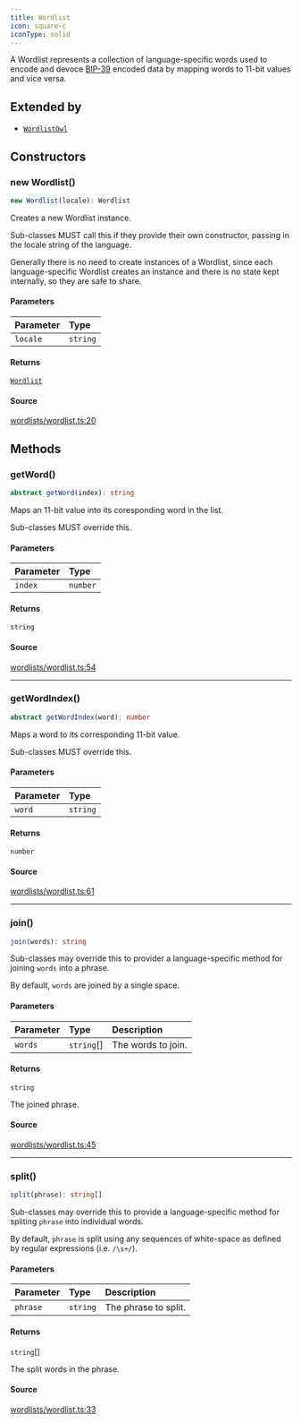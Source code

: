 ```yaml
---
title: Wordlist
icon: square-c
iconType: solid
---
```


A Wordlist represents a collection of language-specific words used to encode and devoce
[BIP-39](https://en.bitcoin.it/wiki/BIP_0039) encoded data by mapping words to 11-bit values and vice versa.

## Extended by

- [`WordlistOwl`](/sdk/content/classes/WordlistOwl)

## Constructors

### new Wordlist()

```ts
new Wordlist(locale): Wordlist
```

Creates a new Wordlist instance.

Sub-classes MUST call this if they provide their own constructor, passing in the locale string of the language.

Generally there is no need to create instances of a Wordlist, since each language-specific Wordlist creates an
instance and there is no state kept internally, so they are safe to share.

#### Parameters

| Parameter | Type |
| :------ | :------ |
| `locale` | `string` |

#### Returns

[`Wordlist`](/sdk/content/classes/Wordlist)

#### Source

[wordlists/wordlist.ts:20](https://github.com/dominant-strategies/quais.js/blob/b2ac1fd0778919e5fee7e72ee1eb16f6f0ceca10/src/wordlists/wordlist.ts#L20)

## Methods

### getWord()

```ts
abstract getWord(index): string
```

Maps an 11-bit value into its coresponding word in the list.

Sub-classes MUST override this.

#### Parameters

| Parameter | Type |
| :------ | :------ |
| `index` | `number` |

#### Returns

`string`

#### Source

[wordlists/wordlist.ts:54](https://github.com/dominant-strategies/quais.js/blob/b2ac1fd0778919e5fee7e72ee1eb16f6f0ceca10/src/wordlists/wordlist.ts#L54)

***

### getWordIndex()

```ts
abstract getWordIndex(word): number
```

Maps a word to its corresponding 11-bit value.

Sub-classes MUST override this.

#### Parameters

| Parameter | Type |
| :------ | :------ |
| `word` | `string` |

#### Returns

`number`

#### Source

[wordlists/wordlist.ts:61](https://github.com/dominant-strategies/quais.js/blob/b2ac1fd0778919e5fee7e72ee1eb16f6f0ceca10/src/wordlists/wordlist.ts#L61)

***

### join()

```ts
join(words): string
```

Sub-classes may override this to provider a language-specific method for joining `words` into a phrase.

By default, `words` are joined by a single space.

#### Parameters

| Parameter | Type | Description |
| :------ | :------ | :------ |
| `words` | `string`[] | The words to join. |

#### Returns

`string`

The joined phrase.

#### Source

[wordlists/wordlist.ts:45](https://github.com/dominant-strategies/quais.js/blob/b2ac1fd0778919e5fee7e72ee1eb16f6f0ceca10/src/wordlists/wordlist.ts#L45)

***

### split()

```ts
split(phrase): string[]
```

Sub-classes may override this to provide a language-specific method for spliting `phrase` into individual words.

By default, `phrase` is split using any sequences of white-space as defined by regular expressions (i.e.
`/\s+/`).

#### Parameters

| Parameter | Type | Description |
| :------ | :------ | :------ |
| `phrase` | `string` | The phrase to split. |

#### Returns

`string`[]

The split words in the phrase.

#### Source

[wordlists/wordlist.ts:33](https://github.com/dominant-strategies/quais.js/blob/b2ac1fd0778919e5fee7e72ee1eb16f6f0ceca10/src/wordlists/wordlist.ts#L33)
